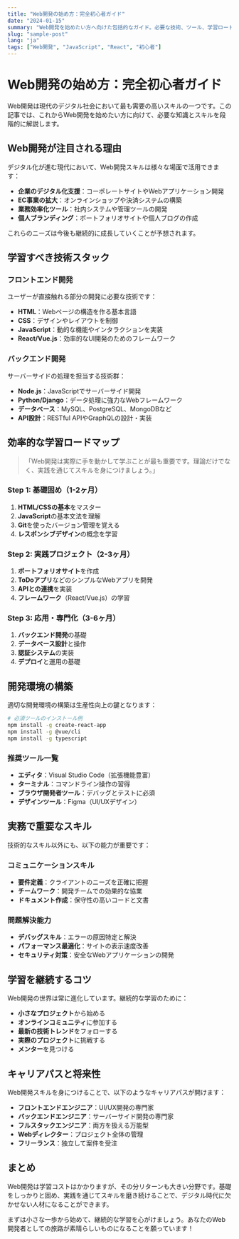 ```yaml
---
title: "Web開発の始め方：完全初心者ガイド"
date: "2024-01-15"
summary: "Web開発を始めたい方へ向けた包括的なガイド。必要な技術、ツール、学習ロードマップまで詳しく解説します。"
slug: "sample-post"
lang: "ja"
tags: ["Web開発", "JavaScript", "React", "初心者"]
---
```


# Web開発の始め方：完全初心者ガイド

Web開発は現代のデジタル社会において最も需要の高いスキルの一つです。この記事では、これからWeb開発を始めたい方に向けて、必要な知識とスキルを段階的に解説します。

## Web開発が注目される理由

デジタル化が進む現代において、Web開発スキルは様々な場面で活用できます：

- **企業のデジタル化支援**：コーポレートサイトやWebアプリケーション開発
- **EC事業の拡大**：オンラインショップや決済システムの構築
- **業務効率化ツール**：社内システムや管理ツールの開発
- **個人ブランディング**：ポートフォリオサイトや個人ブログの作成

これらのニーズは今後も継続的に成長していくことが予想されます。

## 学習すべき技術スタック

### フロントエンド開発

ユーザーが直接触れる部分の開発に必要な技術です：

- **HTML**：Webページの構造を作る基本言語
- **CSS**：デザインやレイアウトを制御
- **JavaScript**：動的な機能やインタラクションを実装
- **React/Vue.js**：効率的なUI開発のためのフレームワーク

### バックエンド開発

サーバーサイドの処理を担当する技術群：

- **Node.js**：JavaScriptでサーバーサイド開発
- **Python/Django**：データ処理に強力なWebフレームワーク
- **データベース**：MySQL、PostgreSQL、MongoDBなど
- **API設計**：RESTful APIやGraphQLの設計・実装

## 効率的な学習ロードマップ

> 「Web開発は実際に手を動かして学ぶことが最も重要です。理論だけでなく、実践を通じてスキルを身につけましょう。」

### Step 1: 基礎固め（1-2ヶ月）

1. **HTML/CSSの基本**をマスター
2. **JavaScript**の基本文法を理解
3. **Git**を使ったバージョン管理を覚える
4. **レスポンシブデザイン**の概念を学習

### Step 2: 実践プロジェクト（2-3ヶ月）

1. **ポートフォリオサイト**を作成
2. **ToDoアプリ**などのシンプルなWebアプリを開発
3. **APIとの連携**を実装
4. **フレームワーク**（React/Vue.js）の学習

### Step 3: 応用・専門化（3-6ヶ月）

1. **バックエンド開発**の基礎
2. **データベース設計**と操作
3. **認証システム**の実装
4. **デプロイ**と運用の基礎

## 開発環境の構築

適切な開発環境の構築は生産性向上の鍵となります：

```bash
# 必須ツールのインストール例
npm install -g create-react-app
npm install -g @vue/cli
npm install -g typescript
```

### 推奨ツール一覧

- **エディタ**：Visual Studio Code（拡張機能豊富）
- **ターミナル**：コマンドライン操作の習得
- **ブラウザ開発者ツール**：デバッグとテストに必須
- **デザインツール**：Figma（UI/UXデザイン）

## 実務で重要なスキル

技術的なスキル以外にも、以下の能力が重要です：

### コミュニケーションスキル

- **要件定義**：クライアントのニーズを正確に把握
- **チームワーク**：開発チームでの効果的な協業
- **ドキュメント作成**：保守性の高いコードと文書

### 問題解決能力

- **デバッグスキル**：エラーの原因特定と解決
- **パフォーマンス最適化**：サイトの表示速度改善
- **セキュリティ対策**：安全なWebアプリケーションの開発

## 学習を継続するコツ

Web開発の世界は常に進化しています。継続的な学習のために：

- **小さなプロジェクト**から始める
- **オンラインコミュニティ**に参加する
- **最新の技術トレンド**をフォローする
- **実際のプロジェクト**に挑戦する
- **メンター**を見つける

## キャリアパスと将来性

Web開発スキルを身につけることで、以下のようなキャリアパスが開けます：

- **フロントエンドエンジニア**：UI/UX開発の専門家
- **バックエンドエンジニア**：サーバーサイド開発の専門家
- **フルスタックエンジニア**：両方を扱える万能型
- **Webディレクター**：プロジェクト全体の管理
- **フリーランス**：独立して案件を受注

## まとめ

Web開発は学習コストはかかりますが、その分リターンも大きい分野です。基礎をしっかりと固め、実践を通じてスキルを磨き続けることで、デジタル時代に欠かせない人材になることができます。

まずは小さな一歩から始めて、継続的な学習を心がけましょう。あなたのWeb開発者としての旅路が素晴らしいものになることを願っています！
